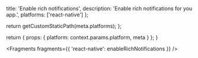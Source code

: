 
  title: 'Enable rich notifications',
  description: 'Enable rich notifications for you app.',
  platforms: ['react-native']
};

  return getCustomStaticPath(meta.platforms);
};

  return {
    props: {
      platform: context.params.platform,
      meta
    }
  };
}


<Fragments fragments={{ 'react-native': enableRichNotifications }} />
